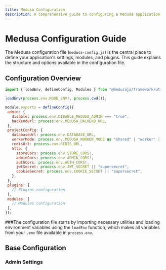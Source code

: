 ```yaml
---
title: Medusa Configuration
description: A comprehensive guide to configuring a Medusa application
---
```




# Medusa Configuration Guide

The Medusa configuration file (`medusa-config.js`) is the central place to define your application's settings, modules, and plugins. This guide explains the structure and options available in the configuration file.

## Configuration Overview


 ```javascript filename="medusa-config.js"
import { loadEnv, defineConfig, Modules } from "@medusajs/framework/utils";

loadEnv(process.env.NODE_ENV!, process.cwd());

module.exports = defineConfig({
  admin: {
    disable: process.env.DISABLE_MEDUSA_ADMIN === "true",
    backendUrl: process.env.MEDUSA_BACKEND_URL,
  },
  projectConfig: {
    databaseUrl: process.env.DATABASE_URL,
    workerMode: process.env.MEDUSA_WORKER_MODE as "shared" | "worker" | "server",
    redisUrl: process.env.REDIS_URL,
    http: {
      storeCors: process.env.STORE_CORS!,
      adminCors: process.env.ADMIN_CORS!,
      authCors: process.env.AUTH_CORS!,
      jwtSecret: process.env.JWT_SECRET || "supersecret",
      cookieSecret: process.env.COOKIE_SECRET || "supersecret",
    },
  },
  plugins: [
    // Plugins configuration
  ],
  modules: [
    // Modules configuration
  ],
});
```


###The configuration file starts by importing necessary utilities and loading environment variables using the `loadEnv` function, which makes all variables from your `.env` file available in `process.env`.

## Base Configuration

### Admin Settings
